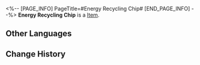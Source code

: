 <%-- [PAGE_INFO]
PageTitle=#Energy Recycling Chip#
[END_PAGE_INFO] --%>
{{Item Infobox
|title       = Energy Recycling Chip
|id          = 250227
|image       = Item Energy Recycling Chip.png
|type        = 
|invCategory = 
|rarity      = 4
|effect      = After using their Ultimate to defeat enemy targets, the wearer regenerates their Energy to max.
|description = A game item in Aetherium Wars. Aether Spirits will gain a special enhanced ability after equipping it.
}}
'''Energy Recycling Chip''' is a [[Item]].

==Other Languages==
{{Other Languages
|en   = Energy Recycling Chip
|zhs  = 能量循环芯片
|zht  = 能量循環晶片
|ja   = チップ「エネルギー循環」
|ko   = 에너지 재생 칩
|es   = Chip de reciclaje de energía
|fr   = Puce de recyclage de charge
|ru   = Чип переработки энергии
|th   = ชิปพลังงานหมุนเวียน
|vi   = Chip Năng Lượng Tuần Hoàn
|de   = Chip: Energie-Recycling
|id   = Energy Recycling Chip
|pt   = Chip de Reciclagem de Energia
}}

==Change History==
{{Change History|2.0}}